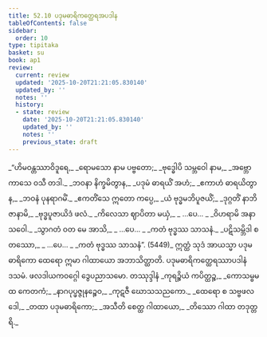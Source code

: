```yaml
---
title: 52.10 ပဒုမဓာရိကတ္ထေရအပဒါန
tableOfContents: false
sidebar:
  order: 10
type: tipitaka
basket: su
book: ap1
review:
  current: review
  updated: '2025-10-20T21:21:05.830140'
  updated_by: ''
  notes: ''
  history:
  - state: review
    date: '2025-10-20T21:21:05.830140'
    updated_by: ''
    notes: ''
    previous_state: draft
---
```



<DynamicBreadcrumb />


<ReviewStatus review={frontmatter.review} showDetails={true} />

<HypothesisAnnotation frontmatter={frontmatter} />

<Division number="78" book="ap1" e="ch" v="20" p="435">

<Paragraph number="6786" type="verses" book="ap1">
_“ဟိမဝန္တဿာဝိဒူရေ,_  
_ရောမသော နာမ ပဗ္ဗတော;_  
_ဗုဒ္ဓေါပိ သမ္ဘဝေါ နာမ,_  
_အဗ္ဘောကာသေ ဝသီ တဒါ._  

</Paragraph>

</Division>
<Division number="79" book="ap1" e="ch" v="20" p="435">

<Paragraph number="6787" type="verses" book="ap1">
_ဘဝနာ နိက္ခမိတွာန,_  
_ပဒုမံ ဓာရယိံ အဟံ;_  
_ဧကာဟံ ဓာရယိတွာန,_  
_ဘဝနံ ပုနရာဂမိံ._  

</Paragraph>

</Division>
<Division number="80" book="ap1" e="ch" v="20" p="435">

<Paragraph number="6788" type="verses" book="ap1">
_ဧကတိံသေ ဣတော ကပ္ပေ,_  
_ယံ ဗုဒ္ဓမဘိပူဇယိံ;_  
_ဒုဂ္ဂတိံ နာဘိဇာနာမိ,_  
_ဗုဒ္ဓပူဇာယိဒံ ဖလံ._  

</Paragraph>

</Division>
<Division number="81" book="ap1" e="ch" v="20" p="435">

<Paragraph number="6789" type="verses" book="ap1">
_ကိလေသာ ဈာပိတာ မယှံ,_  
_ …ပေ… _  
_ဝိဟရာမိ အနာသဝေါ._  

</Paragraph>

</Division>
<Division number="82" book="ap1" e="ch" v="20" p="435">

<Paragraph number="6790" type="verses" book="ap1">
_သွာဂတံ ဝတ မေ အာသိ,_  
_ …ပေ… _  
_ကတံ ဗုဒ္ဓဿ သာသနံ._  

</Paragraph>

</Division>
<Division number="83" book="ap1" e="ch" v="20" p="435">

<Paragraph number="6791" type="verses" book="ap1">
_ပဋိသမ္ဘိဒါ စတဿော,_  
_ …ပေ… _  
_ကတံ ဗုဒ္ဓဿ သာသနံ”. (5449)_  

</Paragraph>

<Paragraph number="6792" book="ap1">
ဣတ္ထံ သုဒံ အာယသ္မာ ပဒုမဓာရိကော ထေရော ဣမာ ဂါထာယော အဘာသိတ္ထာတိ.

</Paragraph>
</Division>

<Paragraph number="6793" type="center" book="ap1">
ပဒုမဓာရိကတ္ထေရဿာပဒါနံ ဒသမံ.



</Paragraph>

<Paragraph number="6794" type="center" book="ap1">
ဖလဒါယကဝဂ္ဂေါ ဒွေပညာသမော.



</Paragraph>

<Paragraph number="6795" type="center" book="ap1">
တဿုဒ္ဒါနံ


</Paragraph>

<Paragraph number="6796" type="verses" book="ap1">
_ကုရဉ္စိယံ ကပိတ္ထဉ္စ,_  
_ကောသမ္ဗမထ ကေတကံ;_  
_နာဂပုပ္ဖဇ္ဇုနဉ္စေဝ,_  
_ကုဋဇီ ဃောသသညကော._  

</Paragraph>

<Paragraph number="6797" type="verses" book="ap1">
_ထေရော စ သဗ္ဗဖလဒေါ,_  
_တထာ ပဒုမဓာရိကော;_  
_အသီတိ စေတ္ထ ဂါထာယော,_  
_တိဿော ဂါထာ တဒုတ္တရိ._
</Paragraph>